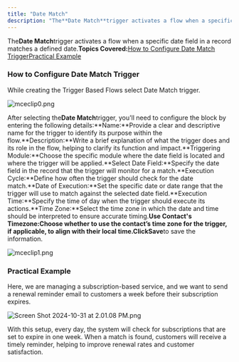 ```yaml
---
title: "Date Match"
description: "The**Date Match**trigger activates a flow when a specific date field in a record matches a defined date.**Topics Covered:**[How to Configure Date Matc..."
---
```


The**Date Match**trigger activates a flow when a specific date field in a record matches a defined date.**Topics Covered:**[How to Configure Date Match Trigger](https://support.salesmate.io/hc/en-us/articles/37775415806105-Date-Match#h_01J7X8JXEJNQZMRSA3C7T7E1QT)[Practical Example](https://support.salesmate.io/hc/en-us/articles/37775415806105-Date-Match#h_01J7X9REZFP3SYAQ0N1PQG15MX)

### How to Configure Date Match Trigger

While creating the Trigger Based Flows select Date Match trigger.

![mceclip0.png](./images/mceclip0-6.png)

After selecting the**Date Match**trigger, you'll need to configure the block by entering the following details:**Name:**Provide a clear and descriptive name for the trigger to identify its purpose within the flow.**Description:**Write a brief explanation of what the trigger does and its role in the flow, helping to clarify its function and impact.**Triggering Module:**Choose the specific module where the date field is located and where the trigger will be applied.**Select Date Field:**Specify the date field in the record that the trigger will monitor for a match.**Execution Cycle:**Define how often the trigger should check for the date match.**Date of Execution:**Set the specific date or date range that the trigger will use to match against the selected date field.**Execution Time:**Specify the time of day when the trigger should execute its actions.**Time Zone:**Select the time zone in which the date and time should be interpreted to ensure accurate timing.**Use Contact's Timezone:**Choose whether to use the contact’s time zone for the trigger, if applicable, to align with their local time.Click**Save**to save the information.

![mceclip1.png](./images/mceclip1-5.png)

### Practical Example

Here, we are managing a subscription-based service, and we want to send a renewal reminder email to customers a week before their subscription expires.

![Screen Shot 2024-10-31 at 2.01.08 PM.png](./images/Screen-Shot-2024-10-31-at-2.01.08-PM.png)

With this setup, every day, the system will check for subscriptions that are set to expire in one week. When a match is found, customers will receive a timely reminder, helping to improve renewal rates and customer satisfaction.
